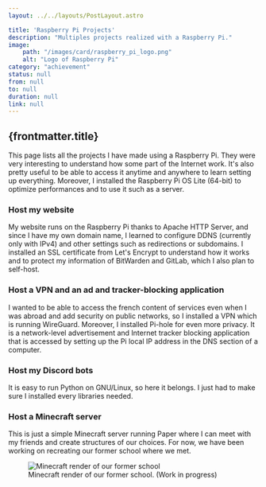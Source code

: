 ```yaml
---
layout: ../../layouts/PostLayout.astro

title: 'Raspberry Pi Projects'
description: "Multiples projects realized with a Raspberry Pi."
image:
    path: "/images/card/raspberry_pi_logo.png"
    alt: "Logo of Raspberry Pi"
category: "achievement"
status: null
from: null
to: null
duration: null
link: null
---
```


## {frontmatter.title}

This page lists all the projects I have made using a Raspberry Pi. They were very interesting to understand how some part of the Internet work. It's also pretty useful to be able to access it anytime and anywhere to learn setting up everything. Moreover, I installed the Raspberry Pi OS Lite (64-bit) to optimize performances and to use it such as a server.


### Host my website

My website runs on the Raspberry Pi thanks to Apache HTTP Server, and since I have my own domain name, I learned to configure DDNS (currently only with IPv4) and other settings such as redirections or subdomains. I installed an SSL certificate from Let's Encrypt to understand how it works and to protect my information of BitWarden and GitLab, which I also plan to self-host.


### Host a VPN and an ad and tracker-blocking application

I wanted to be able to access the french content of services even when I was abroad and add security on public networks, so I installed a VPN which is running WireGuard. Moreover, I installed Pi-hole for even more privacy. It is a network-level advertisement and Internet tracker blocking application that is accessed by setting up the Pi local IP address in the DNS section of a computer.


### Host my Discord bots

It is easy to run Python on GNU/Linux, so here it belongs. I just had to make sure I installed every libraries needed.


### Host a Minecraft server

This is just a simple Minecraft server running Paper where I can meet with my friends and create structures of our choices. For now, we have been working on recreating our former school where we met.



<figure>
    <Image src={Minecraft_render} alt="Minecraft render of our former school" />
    <figcaption>Minecraft render of our former school. (Work in progress)</figcaption>
</figure>
